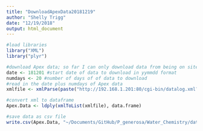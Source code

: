 ```yaml
---
title: "DownloadApexData20181219"
author: "Shelly Trigg"
date: "12/19/2018"
output: html_document
---
```



```r
#load libraries
library("XML")  
library("plyr")

#download Apex data; so far I can only download data from being on site using this code
date <- 181201 #start date of data to download in yymmdd format   
numdays <- 20 #number of days of of data to download  
#read in the date plus numdays of Apex data
xmlfile <- xmlParse(paste("http://192.168.1.201:80/cgi-bin/datalog.xml?sdate=",date,"&days=",numdays, sep = "")) 

#convert xml to dataframe
Apex.Data <- ldply(xmlToList(xmlfile), data.frame) 

#save data as csv file
write.csv(Apex.Data, "~/Documents/GitHub/P_generosa/Water_Chemistry/data/Apex/Apex_data_20181201-20181219.csv", quote =FALSE, row.names = FALSE)
```

